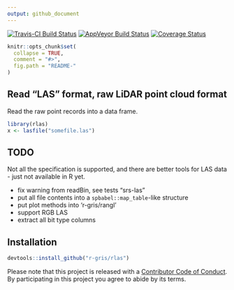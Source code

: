 ```yaml
---
output: github_document
---
```


<!-- README.md is generated from README.Rmd. Please edit that file -->
[![Travis-CI Build Status](https://travis-ci.org/r-gris/rlas.svg?branch=master)](https://travis-ci.org/r-gris/rlas)
[![AppVeyor Build Status](https://ci.appveyor.com/api/projects/status/github/r-gris/rlas?branch=master&svg=true)](https://ci.appveyor.com/project/r-gris/rlas)
[![Coverage Status](https://img.shields.io/codecov/c/github/r-gris/rlas/master.svg)](https://codecov.io/github/r-gris/rlas?branch=master)

  
```r
knitr::opts_chunk$set(
  collapse = TRUE,
  comment = "#>",
  fig.path = "README-"
)
```

## Read "LAS" format, raw LiDAR point cloud format

Read the raw point records into a data frame. 


```r
library(rlas)
x <- lasfile("somefile.las")


```

## TODO 

Not all the specification is supported, and there are better tools for LAS data - just not available in R yet. 

* fix warning from readBin, see tests "srs-las"
* put all file contents into a `spbabel::map_table`-like structure
* put plot methods into 'r-gris/rangl'
* support RGB LAS
* extract all bit type columns




## Installation

```r
devtools::install_github("r-gris/rlas")
```



Please note that this project is released with a [Contributor Code of Conduct](CONDUCT.md). By participating in this project you agree to abide by its terms. 